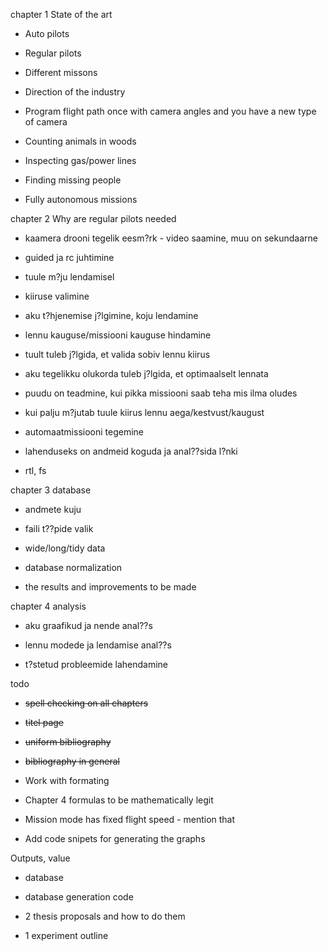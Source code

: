 

chapter 1 State of the art

* Auto pilots

* Regular pilots

* Different missons

* Direction of the industry

* Program flight path once with camera angles and you have a new type of camera

* Counting animals in woods

* Inspecting gas/power lines

* Finding missing people

* Fully autonomous missions


chapter 2 Why are regular pilots needed

* kaamera drooni tegelik eesm?rk - video saamine, muu on sekundaarne

* guided ja rc juhtimine

* tuule m?ju lendamisel

* kiiruse valimine

* aku t?hjenemise j?lgimine, koju lendamine

* lennu kauguse/missiooni kauguse hindamine

* tuult tuleb j?lgida, et valida sobiv lennu kiirus

* aku tegelikku olukorda tuleb j?lgida, et optimaalselt lennata

* puudu on teadmine, kui pikka missiooni saab teha mis ilma oludes

* kui palju m?jutab tuule kiirus lennu aega/kestvust/kaugust

* automaatmissiooni tegemine

* lahenduseks on andmeid koguda ja anal??sida l?nki

* rtl, fs



chapter 3 database 

* andmete kuju

* faili t??pide valik

* wide/long/tidy data

* database normalization

* the results and improvements to be made



chapter 4 analysis

* aku graafikud ja nende anal??s

* lennu modede ja lendamise anal??s

* t?stetud probleemide lahendamine


todo

* ~~spell checking on all chapters~~

* ~~titel page~~

* ~~uniform bibliography~~ 

* ~~bibliography in general~~

* Work with formating

* Chapter 4 formulas to be mathematically legit

* Mission mode has fixed flight speed - mention that

* Add code snipets for generating the graphs


Outputs, value

* database

* database generation code

* 2 thesis proposals and how to do them

* 1 experiment outline







